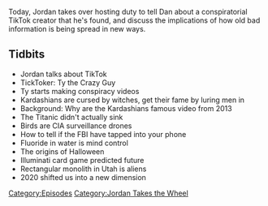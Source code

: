 {{DEFAULTSORT:
    #_EPISODE_0608:Jordan Takes The Wheel 7
}}{{Episode
    | title           = Jordan Takes The Wheel 7
    | caption         = Listen to this episode on [https://knowledgefight.libsyn.com/608-jordan-takes-the-wheel-7 Libsyn] [https://open.spotify.com/episode/3zFDui7Ad6q8dvvOdsyis2 Spotify], Read the [[Transcript/608: Jordan Takes The Wheel 7|Unofficial Transcript]]
    | episodeNumber   = 608
    | length          = 01:01:45
    | airDate         = October 22, 2021
    | episodeType     = [[:Category:Jordan Takes the Wheel|Jordan Takes the Wheel]]
    | appearance      = [[Ty The Crazy Guy]]
    | previousEpisode = [[607: A Chat With Mike Rothschild]]
    | nextEpisode     = [[609: October 20, 2021]]
}}

{{Stub}}

Today, Jordan takes over hosting duty to tell Dan about a conspiratorial TikTok creator that he's found, and discuss the implications of how old bad information is being spread in new ways.

==Tidbits==

*Jordan talks about TikTok
*TickToker: Ty the Crazy Guy
*Ty starts making conspiracy videos
*Kardashians are cursed by witches, get their fame by luring men in
*Background: Why are the Kardashians famous video from 2013
*The Titanic didn't actually sink
*Birds are CIA surveillance drones
*How to tell if the FBI have tapped into your phone
*Fluoride in water is mind control
*The origins of Halloween
*Illuminati card game predicted future
*Rectangular monolith in Utah is aliens
*2020 shifted us into a new dimension

[[Category:Episodes]]
[[Category:Jordan Takes the Wheel]]

